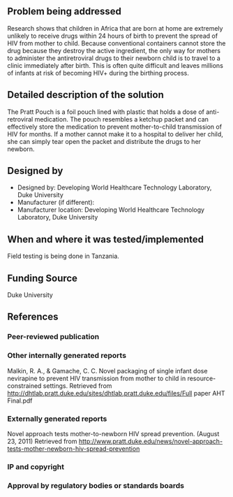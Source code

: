 {{Medical Device
|Health Topic=Child mortality
|Classification=Preventative
|Scope=Clinical trial
|Location=Africa
|Image=Antiretroviral pouch.jpg
}}
<!-- Please make sure to use the format provided below for consistency between all devices. -->
==Problem being addressed==
Research shows that children in Africa that are born at home are extremely unlikely to receive drugs within 24 hours of birth to prevent the spread of HIV from mother to child.  Because conventional containers cannot store the drug because they destroy the active ingredient, the only way for mothers to administer the antiretroviral drugs to their newborn child is to travel to a clinic immediately after birth. This is often quite difficult and leaves millions of infants at risk of becoming HIV+ during the birthing process.
==Detailed description of the solution==
The Pratt Pouch is a foil pouch lined with plastic that holds a dose of anti-retroviral medication. The pouch resembles a ketchup packet and can effectively store the medication to prevent mother-to-child transmission of HIV for months. If a mother cannot make it to a hospital to deliver her child, she can simply tear open the packet and distribute the drugs to her newborn.
==Designed by==
*Designed by: Developing World Healthcare Technology Laboratory, Duke University
*Manufacturer (if different):
*Manufacturer location: Developing World Healthcare Technology Laboratory, Duke University

==When and where it was tested/implemented ==
Field testing is being done in Tanzania.
==Funding Source==
Duke University
==References==
===Peer-reviewed publication===

===Other internally generated reports===
Malkin, R. A., & Gamache, C. C. Novel packaging of single infant dose nevirapine to prevent HIV transmission from mother to child in resource-constrained settings. Retrieved from http://dhtlab.pratt.duke.edu/sites/dhtlab.pratt.duke.edu/files/Full paper AHT Final.pdf
===Externally generated reports===
Novel approach tests mother-to-newborn HIV spread prevention. (August 23, 2011) Retrieved from http://www.pratt.duke.edu/news/novel-approach-tests-mother-newborn-hiv-spread-prevention

===IP and copyright===
===Approval by regulatory bodies or standards boards===

<!-- Add relevant categories, such as [[Category:HIV]] or [[Category:Malaria]] below this line -->